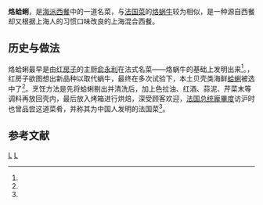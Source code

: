 {{Infobox Prepared Food
| name             = 烙蛤蜊
| image            = [[File:Baked_clam_(20151004183309).jpg|260px]]
| caption          =  
| alternate_name   =  
| country          = [[中国|中国]]
| region           = [[上海|上海]]
| creator          = 
| course           = 正菜
| served           = 
| main_ingredient  = [[蛤蜊|蛤蜊]]、[[蒜泥|蒜泥]]、[[芹菜|芹菜]]
| variations       = 
| calories         =  
| other            = 
}}

'''烙蛤蜊'''，是[[海派西餐|海派西餐]]中的一道名菜，与[[法国菜|法国菜]]的[[法国蜗牛|烙蜗牛]]较为相似，是一种源自西餐却又根据上海人的习惯口味改良的上海混合西餐。

==历史与做法==
烙蛤蜊最早是由[[红房子西菜馆|红房子]]的主厨[[俞永利|俞永利]]在法式名菜——烙蜗牛的基础上发明出来<ref name="lp" />。{{cn|time=2017-01-21|1946年后，[[法国蜗牛|法国蜗牛]]（應該指[[羅馬蝸牛|羅馬蝸牛]]）逐渐断货}}，红房子欲图想出新品种以取代蜗牛，最终在多次试验下，本土贝壳类海鲜[[蛤蜊|蛤蜊]]被选中了<ref name="lp"/>。烹饪方法是先将蛤蜊剔出并清洗后，加上色拉油、红酒、蒜泥、芹菜末等调料再放回壳内，最后放入烤箱进行烘焙，深受顾客欢迎，[[法国总统|法国总统]][[龐畢度|龐畢度]]访沪时也曾品尝这道菜肴，并称其为中国人发明的法国菜<ref name="lp"/>。

== 参考文献 ==
{{reflist
|refs =
<ref name="lp">{{cite book
 | author1 = [[潘君祥|潘君祥]]
 | author2 = [[段炼|段炼]]
 | title = 话说沪商
 | publisher = 中华工商联合出版社
 | pages = 第136-138页
 | access-date = 2014-01-02
 | url = http://books.google.com.hk/books?id=Ocpibm_gSMYC&pg=PA37&dq=%E6%B5%B7%E6%B4%BE%E8%A5%BF%E9%A4%90&hl=zh-CN&sa=X&ei=1yn2UrqGIomUiQe3lYDADg&ved=0CC0Q6AEwAA#v=onepage&q=%E6%B5%B7%E6%B4%BE%E8%A5%BF%E9%A4%90&f=false
 | archive-date = 2014-02-22
 | archive-url = https://web.archive.org/web/20140222152534/http://books.google.com.hk/books?id=Ocpibm_gSMYC&pg=PA37&dq=%E6%B5%B7%E6%B4%BE%E8%A5%BF%E9%A4%90&hl=zh-CN&sa=X&ei=1yn2UrqGIomUiQe3lYDADg&ved=0CC0Q6AEwAA#v=onepage&q=%E6%B5%B7%E6%B4%BE%E8%A5%BF%E9%A4%90&f=false
 | dead-url = no
 }}</ref>
}}

[[Category:食用貝類|L]]
[[Category:海派西餐|L]]